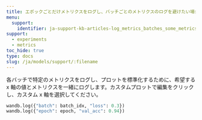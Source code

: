 ```yaml
---
title: エポックごとだけメトリクスをログし、バッチごとのメトリクスのログを避けたい場合はどうすればよいですか？
menu:
  support:
    identifier: ja-support-kb-articles-log_metrics_batches_some_metrics_epochs
support:
  - experiments
  - metrics
toc_hide: true
type: docs
slug: /ja/models/support/:filename
---
```

各バッチで特定のメトリクスをログし、プロットを標準化するために、希望する x 軸の値とメトリクスを一緒にログします。カスタムプロットで編集をクリックし、カスタム x 軸を選択してください。

```python
wandb.log({"batch": batch_idx, "loss": 0.3})
wandb.log({"epoch": epoch, "val_acc": 0.94})
```